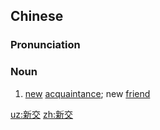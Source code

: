 ==Chinese==
{{zh-forms}}

===Pronunciation===
{{zh-pron
|m=xīnjiāo
|c=san1 gaau1
|mn=qz,xm,zz:sin-kau
|cat=n
}}

===Noun===
{{zh-noun}}

# [[new]] [[acquaintance]]; new [[friend]]

[[uz:新交]]
[[zh:新交]]